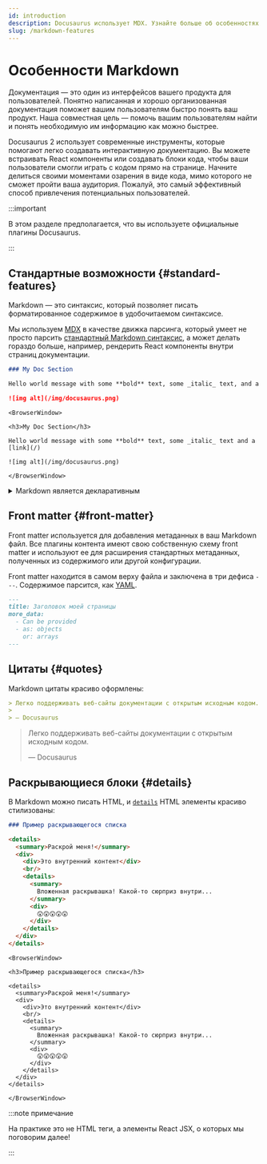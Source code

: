 ```yaml
---
id: introduction
description: Docusaurus использует MDX. Узнайте больше об особенностях Markdown в Docusaurus.
slug: /markdown-features
---
```


# Особенности Markdown


Документация — это один из интерфейсов вашего продукта для пользователей. Понятно написанная и хорошо организованная документация поможет вашим пользователям быстро понять ваш продукт. Наша совместная цель — помочь вашим пользователям найти и понять необходимую им информацию как можно быстрее.

Docusaurus 2 использует современные инструменты, которые помогают легко создавать интерактивную документацию. Вы можете встраивать React компоненты или создавать блоки кода, чтобы ваши пользователи смогли играть с кодом прямо на странице. Начните делиться своими моментами озарения в виде кода, мимо которого не сможет пройти ваша аудитория. Пожалуй, это самый эффективный способ привлечения потенциальных пользователей.

:::important

В этом разделе предполагается, что вы используете официальные плагины Docusaurus.

:::

## Стандартные возможности {#standard-features}

Markdown — это синтаксис, который позволяет писать форматированное содержимое в удобочитаемом синтаксисе.

Мы используем [MDX](https://mdxjs.com/) в качестве движка парсинга, который умеет не просто парсить [стандартный Markdown синтаксис](https://daringfireball.net/projects/markdown/syntax), а может делать гораздо больше, например, рендерить React компоненты внутри страниц документации.

```md
### My Doc Section

Hello world message with some **bold** text, some _italic_ text, and a [link](/)

![img alt](/img/docusaurus.png)
```

```mdx-code-block
<BrowserWindow>

<h3>My Doc Section</h3>

Hello world message with some **bold** text, some _italic_ text and a [link](/)

![img alt](/img/docusaurus.png)

</BrowserWindow>
```

<details>

<summary>Markdown является декларативным</summary>

Некоторые могут предположить, что Markdown соотносится 1:1 к HTML, например, `![Preview](/img/docusaurus.png)` всегда будет выглядеть как `<img src="/img/docusaurus.png" alt="Preview" />`. Однако _это не так_.

Синтаксис Markdown `![message](url)` только декларативно сообщает Docusaurus, что здесь нужно вставить изображение, но мы можем делать и другие вещи, например преобразовывать [путь файла к URL-адресу](./markdown-features-assets.mdx#images), поэтому сгенерированная разметка может отличаться от вывода других средств визуализации Markdown или наивная ручная транскрипция эквивалентного кода JSX/HTML.

Как правило, вы должны только исходить из _семантики_ разметки (` ``` ` становятся [блоками кода](./markdown-features-code-blocks.mdx); `>` становится [кавычками](#quotes) и т. д.).

</details>

## Front matter {#front-matter}

Front matter используется для добавления метаданных в ваш Markdown файл. Все плагины контента имеют свою собственную схему front matter и используют ее для расширения стандартных метаданных, полученных из содержимого или другой конфигурации.

Front matter находится в самом верху файла и заключена в три дефиса `---`. Содержимое парсится, как [YAML](https://yaml.org/spec/1.2.2/).

```md
---
title: Заголовок моей страницы
more_data:
  - Can be provided
  - as: objects
    or: arrays
---
```

## Цитаты {#quotes}

Markdown цитаты красиво оформлены:

```md
> Легко поддерживать веб-сайты документации с открытым исходным кодом.
>
> — Docusaurus
```

<BrowserWindow>

> Легко поддерживать веб-сайты документации с открытым исходным кодом.
>
> — Docusaurus

</BrowserWindow>

## Раскрывающиеся блоки {#details}

В Markdown можно писать HTML, и [`details`](https://developer.mozilla.org/en-US/docs/Web/HTML/Element/details) HTML элементы красиво стилизованы:

```md
### Пример раскрывающегося списка

<details>
  <summary>Раскрой меня!</summary>
  <div>
    <div>Это внутренний контент</div>
    <br/>
    <details>
      <summary>
        Вложенная раскрывашка! Какой-то сюрприз внутри...
      </summary>
      <div>
        😲😲😲😲😲
      </div>
    </details>
  </div>
</details>
```

```mdx-code-block
<BrowserWindow>

<h3>Пример раскрывающегося списка</h3>

<details>
  <summary>Раскрой меня!</summary>
  <div>
    <div>Это внутренний контент</div>
    <br/>
    <details>
      <summary>
        Вложенная раскрывашка! Какой-то сюрприз внутри...
      </summary>
      <div>
        😲😲😲😲😲
      </div>
    </details>
  </div>
</details>

</BrowserWindow>
```

:::note примечание

На практике это не HTML теги, а элементы React JSX, о которых мы поговорим далее!

:::
